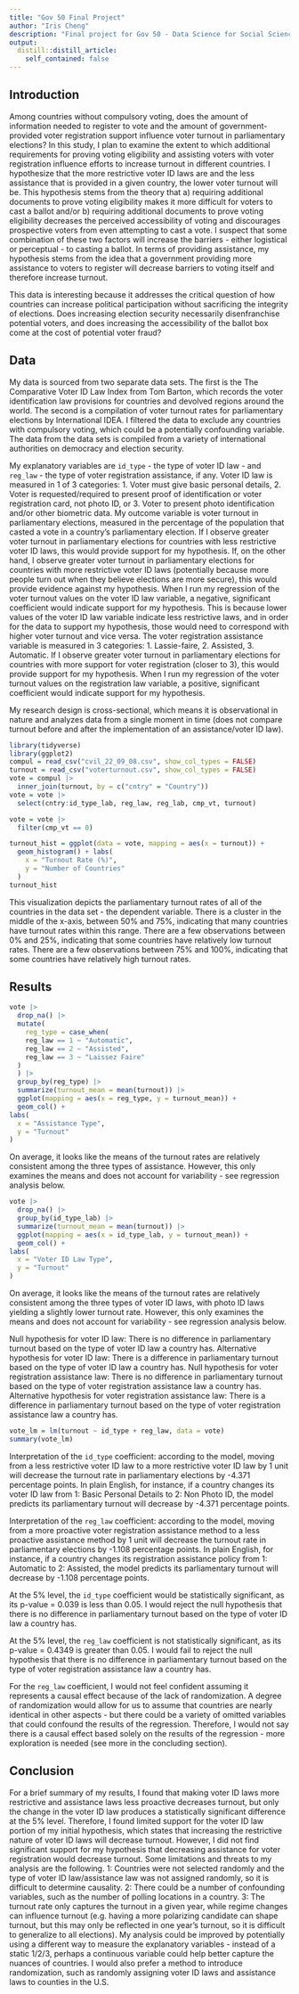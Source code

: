 ```yaml
---
title: "Gov 50 Final Project"
author: "Iris Cheng"
description: "Final project for Gov 50 - Data Science for Social Sciences."
output:
  distill::distill_article:
    self_contained: false
---
```



## Introduction 

Among countries without compulsory voting, does the amount of information needed to register to vote and the amount of government-provided voter registration support influence voter turnout in parliamentary elections? In this study, I plan to examine the extent to which additional requirements for proving voting eligibility and assisting voters with voter registration influence efforts to increase turnout in different countries. I hypothesize that the more restrictive voter ID laws are and the less assistance that is provided in a given country, the lower voter turnout will be. This hypothesis stems from the theory that a) requiring additional documents to prove voting eligibility makes it more difficult for voters to cast a ballot and/or b) requiring additional documents to prove voting eligibility decreases the perceived accessibility of voting and discourages prospective voters from even attempting to cast a vote. I suspect that some combination of these two factors will increase the barriers - either logistical or perceptual - to casting a ballot. In terms of providing assistance, my hypothesis stems from the idea that a government providing more assistance to voters to register will decrease barriers to voting itself and therefore increase turnout. 

This data is interesting because it addresses the critical question of how countries can increase political participation without sacrificing the integrity of elections. Does increasing election security necessarily disenfranchise potential voters, and does increasing the accessibility of the ballot box come at the cost of potential voter fraud?  

## Data 

My data is sourced from two separate data sets. The first is the The Comparative Voter ID Law Index from Tom Barton, which records the voter identification law provisions for countries and devolved regions around the world. The second is a compilation of voter turnout rates for parliamentary elections by International IDEA. I filtered the data to exclude any countries with compulsory voting, which could be a potentially confounding variable. The data from the data sets is compiled from a variety of international authorities on democracy and election security. 

My explanatory variables are `id_type` - the type of voter ID law - and `reg_law` - the type of voter registration assistance, if any. Voter ID law is measured in 1 of 3 categories: 1. Voter must give basic personal details, 2. Voter is requested/required to present proof of identification or voter registration card, not photo ID, or 3. Voter to present photo identification and/or other biometric data. My outcome variable is voter turnout in parliamentary elections, measured in the percentage of the population that casted a vote in a country's parliamentary election. If I observe greater voter turnout in parliamentary elections for countries with less restrictive voter ID laws, this would provide support for my hypothesis. If, on the other hand, I observe greater voter turnout in parliamentary elections for countries with more restrictive voter ID laws (potentially because more people turn out when they believe elections are more secure), this would provide evidence against my hypothesis. When I run my regression of the voter turnout values on the voter ID law variable, a negative, significant coefficient would indicate support for my hypothesis. This is because lower values of the voter ID law variable indicate less restrictive laws, and in order for the data to support my hypothesis, those would need to correspond with higher voter turnout and vice versa. The voter registration assistance variable is measured in 3 categories: 1. Lassie-faire, 2. Assisted, 3. Automatic. If I observe greater voter turnout in parliamentary elections for countries with more support for voter registration (closer to 3), this would provide support for my hypothesis. When I run my regression of the voter turnout values on the registration law variable, a positive, significant coefficient would indicate support for my hypothesis.

My research design is cross-sectional, which means it is observational in nature and analyzes data from a single moment in time (does not compare turnout before and after the implementation of an assistance/voter ID law). 

```r
library(tidyverse)
library(ggplot2)
compul = read_csv("cvil_22_09_08.csv", show_col_types = FALSE)
turnout = read_csv("voterturnout.csv", show_col_types = FALSE)
vote = compul |>
  inner_join(turnout, by = c("cntry" = "Country"))
vote = vote |>
  select(cntry:id_type_lab, reg_law, reg_lab, cmp_vt, turnout)
```

```r
vote = vote |>
  filter(cmp_vt == 0)
```


```r
turnout_hist = ggplot(data = vote, mapping = aes(x = turnout)) + 
  geom_histogram() + labs(
    x = "Turnout Rate (%)",
    y = "Number of Countries"
  )
turnout_hist
```

This visualization depicts the parliamentary turnout rates of all of the countries in the data set - the dependent variable. There is a cluster in the middle of the x-axis, between 50% and 75%, indicating that many countries have turnout rates within this range. There are a few observations between 0% and 25%, indicating that some countries have relatively low turnout rates. There are a few observations between 75% and 100%, indicating that some countries have relatively high turnout rates.

## Results

```r
vote |>
  drop_na() |>
  mutate(
    reg_type = case_when(
    reg_law == 1 ~ "Automatic",
    reg_law == 2 ~ "Assisted",
    reg_law == 3 ~ "Laissez Faire"
  )
  ) |>
  group_by(reg_type) |>
  summarize(turnout_mean = mean(turnout)) |>
  ggplot(mapping = aes(x = reg_type, y = turnout_mean)) +
  geom_col() +
labs(
  x = "Assistance Type",
  y = "Turnout"
)
```

On average, it looks like the means of the turnout rates are relatively consistent among the three types of assistance. However, this only examines the means and does not account for variability - see regression analysis below. 

```r
vote |>
  drop_na() |>
  group_by(id_type_lab) |>
  summarize(turnout_mean = mean(turnout)) |>
  ggplot(mapping = aes(x = id_type_lab, y = turnout_mean)) +
  geom_col() +
labs(
  x = "Voter ID Law Type",
  y = "Turnout"
)
```

On average, it looks like the means of the turnout rates are relatively consistent among the three types of voter ID laws, with photo ID laws yielding a slightly lower turnout rate. However, this only examines the means and does not account for variability - see regression analysis below. 

Null hypothesis for voter ID law: There is no difference in parliamentary turnout based on the type of voter ID law a country has. 
Alternative hypothesis for voter ID law: There is a difference in parliamentary turnout based on the type of voter ID law a country has. 
Null hypothesis for voter registration assistance law: There is no difference in parliamentary turnout based on the type of voter registration assistance law a country has. 
Alternative hypothesis for voter registration assistance law: There is a difference in parliamentary turnout based on the type of voter registration assistance law a country has. 

```r
vote_lm = lm(turnout ~ id_type + reg_law, data = vote)
summary(vote_lm)
```
Interpretation of the `id_type` coefficient: according to the model, moving from a less restrictive voter ID law to a more restrictive voter ID law by 1 unit will decrease the turnout rate in parliamentary elections by -4.371 percentage points. In plain English, for instance, if a country changes its voter ID law from 1: Basic Personal Details to 2: Non Photo ID, the model predicts its parliamentary turnout will decrease by -4.371 percentage points.

Interpretation of the `reg_law` coefficient: according to the model, moving from a more proactive voter registration assistance method to a less proactive assistance method by 1 unit will decrease the turnout rate in parliamentary elections by -1.108 percentage points. In plain English, for instance, if a country changes its registration assistance policy from 1: Automatic to 2: Assisted, the model predicts its parliamentary turnout will decrease by -1.108 percentage points.

At the 5% level, the `id_type` coefficient would be statistically significant, as its p-value = 0.039 is less than 0.05. I would reject the null hypothesis that there is no difference in parliamentary turnout based on the type of voter ID law a country has. 

At the 5% level, the `reg_law` coefficient is not statistically significant, as its p-value = 0.4349 is greater than 0.05. I would fail to reject the null hypothesis that there is no difference in parliamentary turnout based on the type of voter registration assistance law a country has. 

For the `reg_law` coefficient, I would not feel confident assuming it represents a causal effect because of the lack of randomization. A degree of randomization would allow for us to assume that countries are nearly identical in other aspects - but there could be a variety of omitted variables that could confound the results of the regression. Therefore, I would not say there is a causal effect based solely on the results of the regression - more exploration is needed (see more in the concluding section). 


## Conclusion

For a brief summary of my results, I found that making voter ID laws more restrictive and assistance laws less proactive decreases turnout, but only the change in the voter ID law produces a statistically significant difference at the 5% level. Therefore, I found limited support for the voter ID law portion of my initial hypothesis, which states that increasing the restrictive nature of voter ID laws will decrease turnout. However, I did not find significant support for my hypothesis that decreasing assistance for voter registration would decrease turnout. Some limitations and threats to my analysis are the following. 1: Countries were not selected randomly and the type of voter ID law/assistance law was not assigned randomly, so it is difficult to determine causality. 2: There could be a number of confounding variables, such as the number of polling locations in a country. 3: The turnout rate only captures the turnout in a given year, while regime changes can influence turnout (e.g. having a more polarizing candidate can shape turnout, but this may only be reflected in one year's turnout, so it is difficult to generalize to all elections). My analysis could be improved by potentially using a different way to measure the explanatory variables - instead of a static 1/2/3, perhaps a continuous variable could help better capture the nuances of countries. I would also prefer a method to introduce randomization, such as randomly assigning voter ID laws and assistance laws to counties in the U.S. 